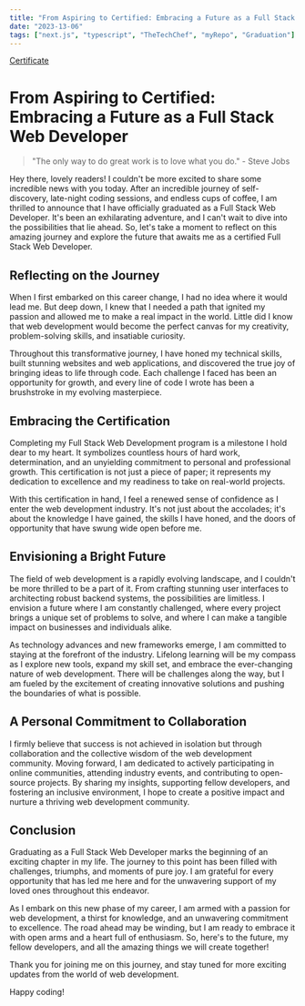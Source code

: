 ```yaml
---
title: "From Aspiring to Certified: Embracing a Future as a Full Stack Web Developer"
date: "2023-13-06"
tags: ["next.js", "typescript", "TheTechChef", "myRepo", "Graduation"]
---
```


[Certificate](https://benchmark.epicode.com/credentials/64872a92caff90a796586343)

# From Aspiring to Certified: Embracing a Future as a Full Stack Web Developer

> "The only way to do great work is to love what you do." - Steve Jobs

Hey there, lovely readers! I couldn't be more excited to share some incredible news with you today. After an incredible journey of self-discovery, late-night coding sessions, and endless cups of coffee, I am thrilled to announce that I have officially graduated as a Full Stack Web Developer. It's been an exhilarating adventure, and I can't wait to dive into the possibilities that lie ahead. So, let's take a moment to reflect on this amazing journey and explore the future that awaits me as a certified Full Stack Web Developer.

## Reflecting on the Journey

When I first embarked on this career change, I had no idea where it would lead me. But deep down, I knew that I needed a path that ignited my passion and allowed me to make a real impact in the world. Little did I know that web development would become the perfect canvas for my creativity, problem-solving skills, and insatiable curiosity.

Throughout this transformative journey, I have honed my technical skills, built stunning websites and web applications, and discovered the true joy of bringing ideas to life through code. Each challenge I faced has been an opportunity for growth, and every line of code I wrote has been a brushstroke in my evolving masterpiece.

## Embracing the Certification

Completing my Full Stack Web Development program is a milestone I hold dear to my heart. It symbolizes countless hours of hard work, determination, and an unyielding commitment to personal and professional growth. This certification is not just a piece of paper; it represents my dedication to excellence and my readiness to take on real-world projects.

With this certification in hand, I feel a renewed sense of confidence as I enter the web development industry. It's not just about the accolades; it's about the knowledge I have gained, the skills I have honed, and the doors of opportunity that have swung wide open before me.

## Envisioning a Bright Future

The field of web development is a rapidly evolving landscape, and I couldn't be more thrilled to be a part of it. From crafting stunning user interfaces to architecting robust backend systems, the possibilities are limitless. I envision a future where I am constantly challenged, where every project brings a unique set of problems to solve, and where I can make a tangible impact on businesses and individuals alike.

As technology advances and new frameworks emerge, I am committed to staying at the forefront of the industry. Lifelong learning will be my compass as I explore new tools, expand my skill set, and embrace the ever-changing nature of web development. There will be challenges along the way, but I am fueled by the excitement of creating innovative solutions and pushing the boundaries of what is possible.

## A Personal Commitment to Collaboration

I firmly believe that success is not achieved in isolation but through collaboration and the collective wisdom of the web development community. Moving forward, I am dedicated to actively participating in online communities, attending industry events, and contributing to open-source projects. By sharing my insights, supporting fellow developers, and fostering an inclusive environment, I hope to create a positive impact and nurture a thriving web development community.

## Conclusion

Graduating as a Full Stack Web Developer marks the beginning of an exciting chapter in my life. The journey to this point has been filled with challenges, triumphs, and moments of pure joy. I am grateful for every opportunity that has led me here and for the unwavering support of my loved ones throughout this endeavor.

As I embark on this new phase of my career, I am armed with a passion for web development, a thirst for knowledge, and an unwavering commitment to excellence. The road ahead may be winding, but I am ready to embrace it with open arms and a heart full of enthusiasm. So, here's to the future, my fellow developers, and all the amazing things we will create together!

Thank you for joining me on this journey, and stay tuned for more exciting updates from the world of web development.

Happy coding!
